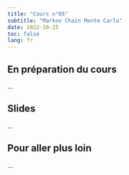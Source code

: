 ```yaml
---
title: "Cours n°05"
subtitle: "Markov Chain Monte Carlo"
date: 2022-10-25
toc: false
lang: fr
---
```


## En préparation du cours

...

## Slides

...

## Pour aller plus loin

...

